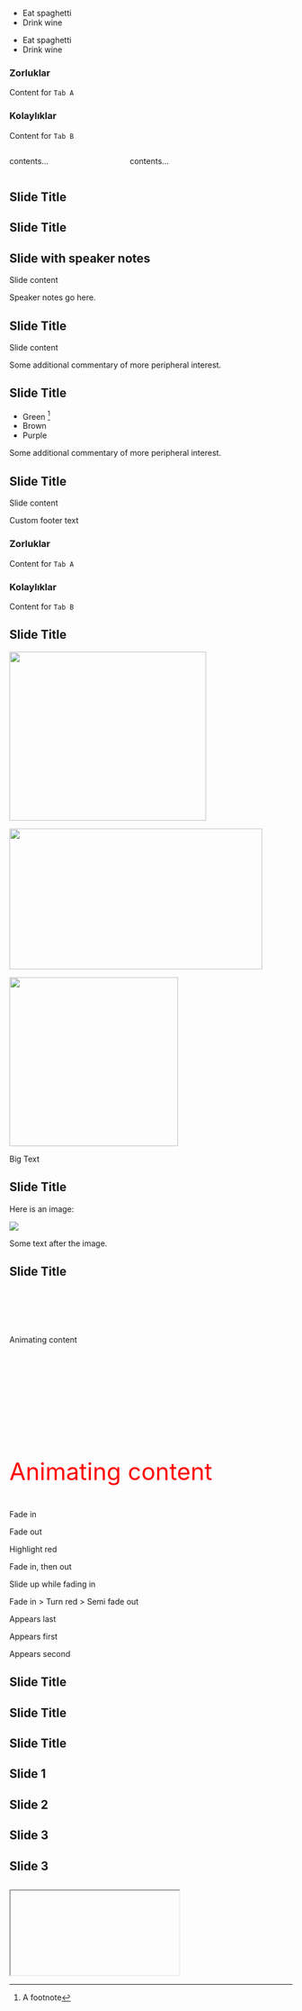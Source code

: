 ::: {.incremental}

- Eat spaghetti
- Drink wine

:::


::: {.nonincremental}

- Eat spaghetti
- Drink wine

:::



::: panel-tabset
### Zorluklar

Content for `Tab A`

### Kolaylıklar

Content for `Tab B`
:::



:::: {.columns}

::: {.column width="40%"}
contents...
:::

::: {.column width="60%"}
contents...
:::

::::


## Slide Title {.smaller}

## Slide Title {.scrollable}




## Slide with speaker notes

Slide content

::: {.notes}
Speaker notes go here.
:::



## Slide Title

Slide content

::: aside
Some additional commentary of more peripheral interest.
:::



## Slide Title

- Green ^[A footnote]
- Brown
- Purple

::: aside
Some additional commentary of more peripheral interest.
:::



## Slide Title

Slide content

::: footer
Custom footer text
:::




::: {.panel-tabset}

### Zorluklar

Content for `Tab A`

### Kolaylıklar

Content for `Tab B`

:::


## Slide Title {background-color="aquamarine"}





![](image1.png){.absolute top=200 left=0 width="350" height="300"}

![](image2.png){.absolute top=50 right=50 width="450" height="250"}

![](image3.png){.absolute bottom=0 right=50 width="300" height="300"}



::: {.r-fit-text}
Big Text
:::


## Slide Title

Here is an image:

![](image.png){.r-stretch}

Some text after the image.


## Slide Title {.nostretch}


## {auto-animate=true}

::: {style="margin-top: 100px;"}
Animating content
:::

## {auto-animate=true}

::: {style="margin-top: 200px; font-size: 3em; color: red;"}
Animating content
:::





::: {.fragment}
Fade in
:::

::: {.fragment .fade-out}
Fade out
:::

::: {.fragment .highlight-red}
Highlight red
:::

::: {.fragment .fade-in-then-out}
Fade in, then out
:::

::: {.fragment .fade-up}
Slide up while fading in
:::


::: {.fragment .fade-in}
::: {.fragment .highlight-red}
::: {.fragment .semi-fade-out}
Fade in > Turn red > Semi fade out
:::
:::
:::



::: {.fragment fragment-index=3}
Appears last
:::

::: {.fragment fragment-index=1}
Appears first
:::

::: {.fragment fragment-index=2}
Appears second
:::


## Slide Title {transition="fade" transition-speed="fast"}


## Slide Title {transition="fade-in slide-out"}


## Slide Title {visibility="hidden"}


## Slide 1

## Slide 2

## Slide 3 {visibility="uncounted"}




## Slide 3 {visibility="uncounted"}

##  {fullscreen="true"}

<iframe class="stretch" data-src="https://images.patolojiatlasi.com/GBD3/HE.html">

</iframe>


